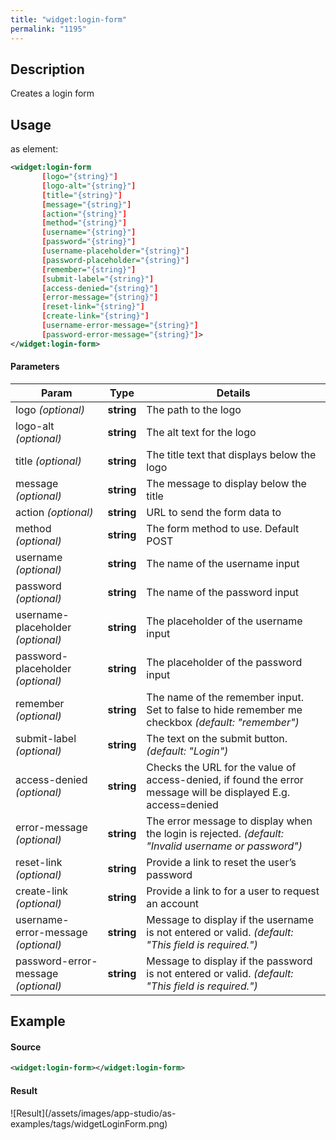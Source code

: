 ```yaml
---
title: "widget:login-form"
permalink: "1195"
---
```


## Description

Creates a login form

## Usage

as element:

```xml
<widget:login-form
       [logo="{string}"]
       [logo-alt="{string}"]
       [title="{string}"]
       [message="{string}"]
       [action="{string}"]
       [method="{string}"]
       [username="{string}"]
       [password="{string}"]
       [username-placeholder="{string}"]
       [password-placeholder="{string}"]
       [remember="{string}"]
       [submit-label="{string}"]
       [access-denied="{string}"]
       [error-message="{string}"]
       [reset-link="{string}"]
       [create-link="{string}"]
       [username-error-message="{string}"]
       [password-error-message="{string}"]>
</widget:login-form>
```

#### Parameters

| Param | Type | Details |
| --- | --- | --- |
| logo  *(optional)* | **string** | The path to the logo |
| logo-alt  *(optional)* | **string** | The alt text for the logo |
| title  *(optional)* | **string** | The title text that displays below the logo |
| message  *(optional)* | **string** | The message to display below the title |
| action  *(optional)* | **string** | URL to send the form data to |
| method  *(optional)* | **string** | The form method to use. Default POST |
| username  *(optional)* | **string** | The name of the username input |
| password  *(optional)* | **string** | The name of the password input |
| username-placeholder  *(optional)* | **string** | The placeholder of the username input |
| password-placeholder  *(optional)* | **string** | The placeholder of the password input |
| remember  *(optional)* | **string** | The name of the remember input. Set to false to hide remember me checkbox  *(default: "remember")* |
| submit-label  *(optional)* | **string** | The text on the submit button.  *(default: "Login")* |
| access-denied  *(optional)* | **string** | Checks the URL for the value of access-denied, if found the error message will be displayed E.g. access=denied |
| error-message  *(optional)* | **string** | The error message to display when the login is rejected.  *(default: "Invalid username or password")* |
| reset-link  *(optional)* | **string** | Provide a link to reset the user’s password |
| create-link  *(optional)* | **string** | Provide a link to for a user to request an account |
| username-error-message  *(optional)* | **string** | Message to display if the username is not entered or valid.  *(default: "This field is required.")* |
| password-error-message  *(optional)* | **string** | Message to display if the password is not entered or valid.  *(default: "This field is required.")* |

## Example

#### Source

```xml
<widget:login-form></widget:login-form>
```

#### Result

<Frame>![Result](/assets/images/app-studio/as-examples/tags/widgetLoginForm.png)</Frame>